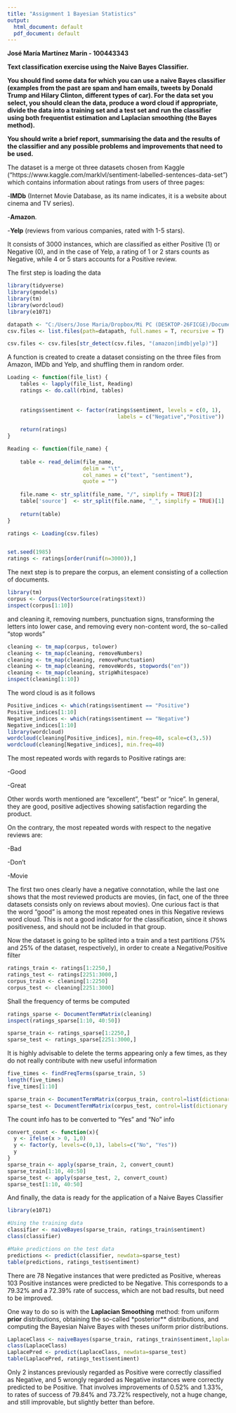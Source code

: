 ---
title: "Assignment 1 Bayesian Statistics"
output:
  html_document: default
  pdf_document: default
---

**José María Martínez Marín - 100443343**

**Text classification exercise using the Naive Bayes Classifier.**

**You should find some data for which you can use a naive Bayes classifier (examples from the past are spam and ham emails, tweets by Donald Trump and Hilary Clinton, different types of car).  For the data set you select, you should clean the data, produce a word cloud if appropriate, divide the data into a training set and a test set and run the classifier using both frequentist estimation and Laplacian smoothing (the Bayes method).**

**You should write a brief report, summarising the data and the results of the classifier and any possible problems and improvements that need to be used.**

The dataset is a merge ot three datasets chosen from Kaggle ("https://www.kaggle.com/marklvl/sentiment-labelled-sentences-data-set") which contains information about ratings from users of three pages:

-**IMDb** (Internet Movie Database, as its name indicates, it is a website about cinema and TV series).

-**Amazon**.

-**Yelp** (reviews from various companies, rated with 1-5 stars).

It consists of 3000 instances, which are classified as either Positive (1) or Negative (0), and in the case of Yelp, a rating of 1 or 2 stars counts as Negative, while 4 or 5 stars accounts for a Positive review.

The first step is loading the data


```{r warning=FALSE}
library(tidyverse)
library(gmodels) 
library(tm)
library(wordcloud)
library(e1071)

datapath <- "C:/Users/Jose Maria/Dropbox/Mi PC (DESKTOP-26FICGE)/Documents/5 MASTER BIG DATA ANALYTICS/2A Bayesian learning/----ASSIGNMENT 1----"
csv.files <- list.files(path=datapath, full.names = T, recursive = T)

csv.files <- csv.files[str_detect(csv.files, "(amazon|imdb|yelp)")]
```

A function is created to create a dataset consisting on the three files from Amazon, IMDb and Yelp, and shuffling them in random order.

```{r message=FALSE, warning=FALSE}
Loading <- function(file_list) { 
    tables <- lapply(file_list, Reading)
    ratings <- do.call(rbind, tables)
    
   
    ratings$sentiment <- factor(ratings$sentiment, levels = c(0, 1),
                                   labels = c("Negative","Positive"))
    
    return(ratings)
}

Reading <- function(file_name) {
   
    table <- read_delim(file_name, 
                        delim = "\t", 
                        col_names = c("text", "sentiment"),
                        quote = "")
    
    file.name <- str_split(file_name, "/", simplify = TRUE)[2]
    table['source']  <- str_split(file.name, "_", simplify = TRUE)[1]
        
    return(table)
}

ratings <- Loading(csv.files)


set.seed(1985)
ratings <- ratings[order(runif(n=3000)),]
```


The next step is to prepare the corpus, an element consisting of a collection of documents.

```{r}
library(tm)
corpus <- Corpus(VectorSource(ratings$text))
inspect(corpus[1:10])
```
 
 
and cleaning it, removing numbers, punctuation signs, transforming the letters into lower case, and removing every non-content word, the so-called "stop words"
 
```{r}
cleaning <- tm_map(corpus, tolower)
cleaning <- tm_map(cleaning, removeNumbers)
cleaning <- tm_map(cleaning, removePunctuation)
cleaning <- tm_map(cleaning, removeWords, stopwords("en"))
cleaning <- tm_map(cleaning, stripWhitespace)
inspect(cleaning[1:10])
```

The word cloud is as it follows


```{r}
Positive_indices <- which(ratings$sentiment == "Positive")
Positive_indices[1:10]
Negative_indices <- which(ratings$sentiment == "Negative")
Negative_indices[1:10]
library(wordcloud)
wordcloud(cleaning[Positive_indices], min.freq=40, scale=c(3,.5))
wordcloud(cleaning[Negative_indices], min.freq=40)
```

The most repeated words with regards to Positive ratings are:

-Good

-Great

Other words worth mentioned are "excellent", "best" or "nice". In general, they are good, positive adjectives showing satisfaction regarding the product.

On the contrary, the most repeated words with respect to the negative reviews are:

-Bad

-Don't

-Movie

The first two ones clearly have a negative connotation, while the last one shows that the most reviewed products are movies, (in fact, one of the three datasets consists only on reviews about movies). One curious fact is that the word "good" is among the most repeated ones in this Negative reviews word cloud. This is not a good indicator for the classification, since it shows positiveness, and should not be included in that group. 
 
Now the dataset is going to be splited into a train and a test partitions (75% and 25% of the dataset, respectively), in order to create a Negative/Positive filter

 
```{r}
ratings_train <- ratings[1:2250,]
ratings_test <- ratings[2251:3000,]
corpus_train <- cleaning[1:2250]
corpus_test <- cleaning[2251:3000]
```
 
Shall the frequency of terms be computed

```{r}
ratings_sparse <- DocumentTermMatrix(cleaning)
inspect(ratings_sparse[1:10, 40:50])

sparse_train <- ratings_sparse[1:2250,]
sparse_test <- ratings_sparse[2251:3000,]
```
 
It is highly advisable to delete the terms appearing only a few times, as they do not really contribute with new useful information

```{r} 
five_times <- findFreqTerms(sparse_train, 5)
length(five_times)
five_times[1:10]
```
 
 
```{r}
sparse_train <- DocumentTermMatrix(corpus_train, control=list(dictionary = five_times))
sparse_test <- DocumentTermMatrix(corpus_test, control=list(dictionary = five_times))
```
 
 
The count info has to be converted to "Yes" and "No" info
 
```{r}
convert_count <- function(x){
  y <- ifelse(x > 0, 1,0)
  y <- factor(y, levels=c(0,1), labels=c("No", "Yes"))
  y
} 
sparse_train <- apply(sparse_train, 2, convert_count)
sparse_train[1:10, 40:50]
sparse_test <- apply(sparse_test, 2, convert_count)
sparse_test[1:10, 40:50]
``` 
 
And finally, the data is ready for the application of a Naive Bayes Classifier

```{r}
library(e1071)

#Using the training data
classifier <- naiveBayes(sparse_train, ratings_train$sentiment)
class(classifier)

#Make predictions on the test data
predictions <- predict(classifier, newdata=sparse_test)
table(predictions, ratings_test$sentiment)
```

There are 78 Negative instances that were predicted as Positive, whereas 103 Positive instances were predicted to be Negative. This corresponds to a $79.32\%$ and a $72.39\%$ rate of success, which are not bad results, but need to be improved. 

One way to do so is with the **Laplacian Smoothing** method: from uniform **prior** distributions, obtaining the so-called *posterior** distributions, and computing the Bayesian Naive Bayes with theses uniform prior distributions.

```{r}
LaplaceClass <- naiveBayes(sparse_train, ratings_train$sentiment,laplace = 1)
class(LaplaceClass)
LaplacePred <- predict(LaplaceClass, newdata=sparse_test)
table(LaplacePred, ratings_test$sentiment)

```


Only 2 instances previously regarded as Positive were correctly classified as Negative, and 5 wrongly regarded as Negative instances were correctly predicted to be Positive. That involves improvements of $0.52\%$ and $1.33\%$, to rates of success of $79.84\%$ and $73.72\%$ respectively, not a huge change, and still improvable, but slightly better than before.